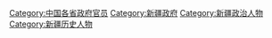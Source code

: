 [[Category:中国各省政府官员|Category:中国各省政府官员]]
[[Category:新疆政府|Category:新疆政府]]
[[Category:新疆政治人物|Category:新疆政治人物]]
[[Category:新疆历史人物|Category:新疆历史人物]]